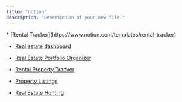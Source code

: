 ```yaml
---
title: "notion"
description: "Description of your new file."
---
```




<Accordion title="Templates" defaultOpen={false}>
  * [Rental Tracker](https://www.notion.com/templates/rental-tracker)

  * [Real estate dashboard](https://www.notion.com/templates/notion-real-estate-dashboard)

  * [Real Estate Portfolio Organizer](https://www.notion.com/templates/real-estate-portfolio-organizer)

  * [Rental Property Tracker](https://www.notion.com/templates/rental-property-tracker)

  * [Property Listings](https://www.notion.com/templates/property-listings)

  * [Real Estate Hunting](https://www.notion.com/templates/real-estate-hunt)




</Accordion>